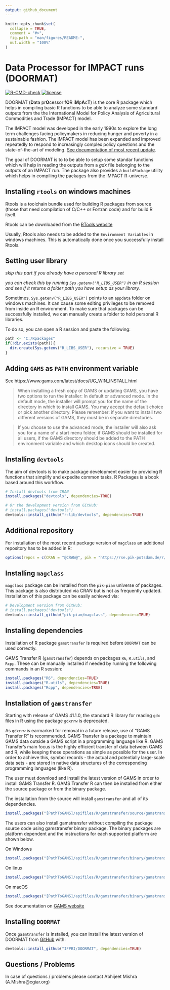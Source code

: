 ```yaml
---
output: github_document
---
```


<!-- README.md is generated from README.Rmd. Please edit that file -->

```r
knitr::opts_chunk$set(
  collapse = TRUE,
  comment = "#>",
  fig.path = "man/figures/README-",
  out.width = "100%"
)
```

# Data Processor for IMPACT runs (DOORMAT)

<!-- badges: start -->
[![R-CMD-check](https://github.com/IFPRI/DOORMAT/actions/workflows/R-CMD-check.yaml/badge.svg)](https://github.com/IFPRI/DOORMAT/actions/workflows/R-CMD-check.yaml)
[![license](https://img.shields.io/badge/Licence-GPL%20(%3E%3D%203)-red)](https://github.com/IFPRI/reportIMPACT/blob/master/LICENSE.md)
<!-- badges: end -->

DOORMAT (**D**ata pr**O**cessor f**O**R i**M**p**A**c**T**) is the core R package which helps in compiling basic R functions to be able to analyze some standard outputs from the the International Model for Policy Analysis of Agricultural Commodities and Trade (IMPACT) model.

The IMPACT model was developed in the early 1990s to explore the long term challenges facing policymakers in reducing hunger and poverty in a sustainable fashion. The IMPACT model has been expanded and improved repeatedly to respond to increasingly complex policy questions and the state-of-the-art of modeling. [See documentation of most recent update](http://www.ifpri.org/publication/international-model-policy-analysis-agricultural-commodities-and-trade-impact-model-0).

The goal of DOORMAT is to to be able to setup some standar functions which will help in reading the outputs from a _gdx_ file belonging to the outputs of an IMPACT run. The package also provides a `buildPackage` utility which helps in compiling the packages from the IMPACT R-universe.

## Installing `rtools` on windows machines

Rtools is a toolchain bundle used for building R packages from source (those that need compilation of C/C++ or Fortran code) and for build R itself. 

Rtools can be downloaded from the [RTools website](https://cran.r-project.org/bin/windows/Rtools/)

Usually, Rtools also needs to be added to the `Environment Variables` in windows machines. This is automatically done once you successfully install Rtools.

## Setting user library

_skip this part if you already have a personal R library set_

_you can check this by running `Sys.getenv("R_LIBS_USER")` in an R session and see if it returns a folder path you have setup as your library._

Sometimes, `Sys.getenv("R_LIBS_USER")` points to an `appdata` folder on windows machines. It can cause some editing privileges to be removed from inside an R environment. To make sure that packages can be successfully installed, we can manually create a folder to hold personal R libraries.

To do so, you can open a R session and paste the following:

``` r
path <- "C:/Rpackages"
if(!dir.exists(path)){
  dir.create(Sys.getenv("R_LIBS_USER"), recursive = TRUE)
}
```

## Adding `GAMS` as `PATH` environment variable

See https://www.gams.com/latest/docs/UG_WIN_INSTALL.html

> When installing a fresh copy of GAMS or updating GAMS, you have two options to run the installer: In default or advanced mode. In the default mode, the installer will prompt you for the name of the directory in which to install GAMS. You may accept the default choice or pick another directory. Please remember: if you want to install two different versions of GAMS, they must be in separate directories.

> If you choose to use the advanced mode, the installer will also ask you for a name of a start menu folder, if GAMS should be installed for all users, if the GAMS directory should be added to the PATH environment variable and which desktop icons should be created.

## Installing `devtools`

The aim of devtools is to make package development easier by providing R functions that simplify and expedite common tasks. R Packages is a book based around this workflow.

``` r
# Install devtools from CRAN
install.packages("devtools", dependencies=TRUE)

# Or the development version from GitHub:
# install.packages("devtools")
devtools::install_github("r-lib/devtools", dependencies=TRUE)

```

## Additional repository

For installation of the most recent package version of `magclass` an additional repository has to be added in R:

``` r
options(repos = c(CRAN = "@CRAN@", pik = "https://rse.pik-potsdam.de/r/packages"))

```

## Installing `magclass`

`magclass` package can be installed from the `pik-piam` universe of packages.
This package is also distributed via CRAN but is not as frequently updated.
Installation of this package can be easily achieved via:

``` r
# Development version from GitHub:
# install.packages("devtools")
devtools::install_github("pik-piam/magclass", dependencies=TRUE)

```

## Installing dependencies

Installation of R package `gamstransfer` is required before `DOORMAT` can be used correctly.

GAMS Transfer R (`gamstransfer`) depends on packages `R6`, `R.utils`, and `Rcpp`. These can be manually installed if needed by running the following commands in an R session:
``` r
install.packages("R6", dependencies=TRUE)
install.packages("R.utils", dependencies=TRUE)
install.packages("Rcpp", dependencies=TRUE)
```

## Installation of `gamstransfer`

Starting with release of GAMS 41.1.0, the standard R library for reading `gdx` files in R using the package `gdxrrw` is deprecated.

As `gdxrrw` is earmarked for removal in a future release, use of "GAMS Transfer R" is recommended. GAMS Transfer is a package to maintain GAMS data outside a GAMS script in a programming language like R. GAMS Transfer's main focus is the highly efficient transfer of data between GAMS and R, while keeping those operations as simple as possible for the user. In order to achieve this, symbol records - the actual and potentially large-scale data sets - are stored in native data structures of the corresponding programming languages (like R). 

The user must download and install the latest version of GAMS in order to install GAMS Transfer R. GAMS Transfer R can then be installed from either the source package or from the binary package.

The installation from the source will install `gamstransfer` and all of its dependencies.

``` r
install.packages("[PathToGAMS]/apifiles/R/gamstransfer/source/gamstransfer_r.tar.gz", dependencies=TRUE)
```
The users can also install gamstransfer without compiling the package source code using gamstransfer binary package. The binary packages are platform dependent and the instructions for each supported platform are shown below.

On Windows
``` r
install.packages("[PathToGAMS]/apifiles/R/gamstransfer/binary/gamstransfer.zip", type="binary")
```

On linux
``` r
install.packages("[PathToGAMS]/apifiles/R/gamstransfer/binary/gamstransfer.tar.gz")
```

On macOS
``` r
install.packages("[PathToGAMS]/apifiles/R/gamstransfer/binary/gamstransfer.tgz", type="binary")
```

See documentation on [GAMS website](https://www.gams.com/latest/docs/API_R_GAMSTRANSFER.html)

## Installing `DOORMAT`
Once `gasmtransfer` is installed, you can install the latest version of DOORMAT from
[GitHub](https://github.com/) with:

``` r
devtools::install_github("IFPRI/DOORMAT", dependencies=TRUE)
```

## Questions / Problems

In case of questions / problems please contact Abhijeet Mishra (A.Mishra@cgiar.org)
